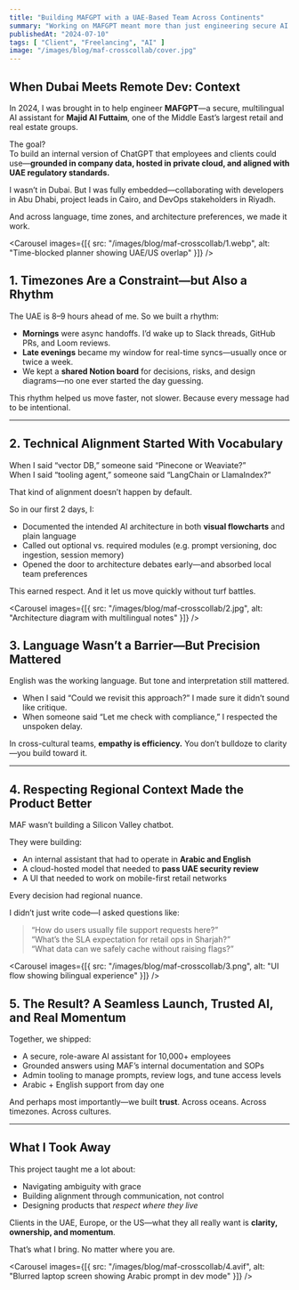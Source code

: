 ```yaml
---
title: "Building MAFGPT with a UAE-Based Team Across Continents"
summary: "Working on MAFGPT meant more than just engineering secure AI systems—it meant collaborating with developers, architects, and managers across time zones, cultures, and priorities. Here's what I learned."
publishedAt: "2024-07-10"
tags: [ "Client", "Freelancing", "AI" ]
image: "/images/blog/maf-crosscollab/cover.jpg"
---
```


## When Dubai Meets Remote Dev: Context

In 2024, I was brought in to help engineer **MAFGPT**—a secure, multilingual AI assistant for **Majid Al Futtaim**, one of the Middle East’s largest retail and real estate groups.

The goal?  
To build an internal version of ChatGPT that employees and clients could use—**grounded in company data, hosted in private cloud, and aligned with UAE regulatory standards.**

I wasn’t in Dubai. But I was fully embedded—collaborating with developers in Abu Dhabi, project leads in Cairo, and DevOps stakeholders in Riyadh.

And across language, time zones, and architecture preferences, we made it work.

<Carousel
  images={[{ src: "/images/blog/maf-crosscollab/1.webp", alt: "Time-blocked planner showing UAE/US overlap" }]}
/>

## 1. Timezones Are a Constraint—but Also a Rhythm

The UAE is 8–9 hours ahead of me. So we built a rhythm:

- **Mornings** were async handoffs. I’d wake up to Slack threads, GitHub PRs, and Loom reviews.
- **Late evenings** became my window for real-time syncs—usually once or twice a week.
- We kept a **shared Notion board** for decisions, risks, and design diagrams—no one ever started the day guessing.

This rhythm helped us move faster, not slower. Because every message had to be intentional.

---

## 2. Technical Alignment Started With Vocabulary

When I said “vector DB,” someone said “Pinecone or Weaviate?”  
When I said “tooling agent,” someone said “LangChain or LlamaIndex?”

That kind of alignment doesn’t happen by default.

So in our first 2 days, I:
- Documented the intended AI architecture in both **visual flowcharts** and plain language
- Called out optional vs. required modules (e.g. prompt versioning, doc ingestion, session memory)
- Opened the door to architecture debates early—and absorbed local team preferences

This earned respect. And it let us move quickly without turf battles.

<Carousel
  images={[{ src: "/images/blog/maf-crosscollab/2.jpg", alt: "Architecture diagram with multilingual notes" }]}
/>

## 3. Language Wasn’t a Barrier—But Precision Mattered

English was the working language. But tone and interpretation still mattered.

- When I said “Could we revisit this approach?” I made sure it didn’t sound like critique.
- When someone said “Let me check with compliance,” I respected the unspoken delay.

In cross-cultural teams, **empathy is efficiency.** You don’t bulldoze to clarity—you build toward it.

---

## 4. Respecting Regional Context Made the Product Better

MAF wasn’t building a Silicon Valley chatbot.

They were building:
- An internal assistant that had to operate in **Arabic and English**
- A cloud-hosted model that needed to **pass UAE security review**
- A UI that needed to work on mobile-first retail networks

Every decision had regional nuance.

I didn’t just write code—I asked questions like:
> “How do users usually file support requests here?”  
> “What’s the SLA expectation for retail ops in Sharjah?”  
> “What data can we safely cache without raising flags?”

<Carousel
  images={[{ src: "/images/blog/maf-crosscollab/3.png", alt: "UI flow showing bilingual experience" }]}
/>

## 5. The Result? A Seamless Launch, Trusted AI, and Real Momentum

Together, we shipped:
- A secure, role-aware AI assistant for 10,000+ employees  
- Grounded answers using MAF’s internal documentation and SOPs  
- Admin tooling to manage prompts, review logs, and tune access levels  
- Arabic + English support from day one

And perhaps most importantly—we built **trust**. Across oceans. Across timezones. Across cultures.

---

## What I Took Away

This project taught me a lot about:
- Navigating ambiguity with grace  
- Building alignment through communication, not control  
- Designing products that *respect where they live*  

Clients in the UAE, Europe, or the US—what they all really want is **clarity, ownership, and momentum**.

That’s what I bring. No matter where you are.

<Carousel
  images={[{ src: "/images/blog/maf-crosscollab/4.avif", alt: "Blurred laptop screen showing Arabic prompt in dev mode" }]}
/>